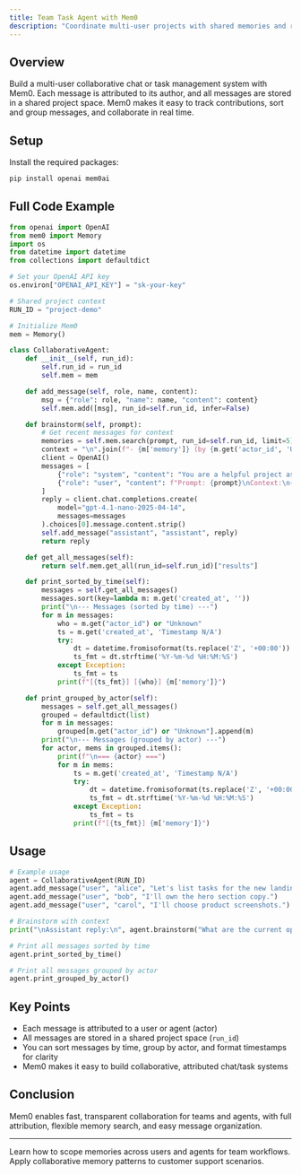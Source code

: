 ```yaml
---
title: Team Task Agent with Mem0
description: "Coordinate multi-user projects with shared memories and roles."
---
```



## Overview

Build a multi-user collaborative chat or task management system with Mem0. Each message is attributed to its author, and all messages are stored in a shared project space. Mem0 makes it easy to track contributions, sort and group messages, and collaborate in real time.

## Setup

Install the required packages:

```bash
pip install openai mem0ai
```

## Full Code Example

```python
from openai import OpenAI
from mem0 import Memory
import os
from datetime import datetime
from collections import defaultdict

# Set your OpenAI API key
os.environ["OPENAI_API_KEY"] = "sk-your-key"

# Shared project context
RUN_ID = "project-demo"

# Initialize Mem0
mem = Memory()

class CollaborativeAgent:
    def __init__(self, run_id):
        self.run_id = run_id
        self.mem = mem

    def add_message(self, role, name, content):
        msg = {"role": role, "name": name, "content": content}
        self.mem.add([msg], run_id=self.run_id, infer=False)

    def brainstorm(self, prompt):
        # Get recent messages for context
        memories = self.mem.search(prompt, run_id=self.run_id, limit=5)["results"]
        context = "\n".join(f"- {m['memory']} (by {m.get('actor_id', 'Unknown')})" for m in memories)
        client = OpenAI()
        messages = [
            {"role": "system", "content": "You are a helpful project assistant."},
            {"role": "user", "content": f"Prompt: {prompt}\nContext:\n{context}"}
        ]
        reply = client.chat.completions.create(
            model="gpt-4.1-nano-2025-04-14",
            messages=messages
        ).choices[0].message.content.strip()
        self.add_message("assistant", "assistant", reply)
        return reply

    def get_all_messages(self):
        return self.mem.get_all(run_id=self.run_id)["results"]

    def print_sorted_by_time(self):
        messages = self.get_all_messages()
        messages.sort(key=lambda m: m.get('created_at', ''))
        print("\n--- Messages (sorted by time) ---")
        for m in messages:
            who = m.get("actor_id") or "Unknown"
            ts = m.get('created_at', 'Timestamp N/A')
            try:
                dt = datetime.fromisoformat(ts.replace('Z', '+00:00'))
                ts_fmt = dt.strftime('%Y-%m-%d %H:%M:%S')
            except Exception:
                ts_fmt = ts
            print(f"[{ts_fmt}] [{who}] {m['memory']}")

    def print_grouped_by_actor(self):
        messages = self.get_all_messages()
        grouped = defaultdict(list)
        for m in messages:
            grouped[m.get("actor_id") or "Unknown"].append(m)
        print("\n--- Messages (grouped by actor) ---")
        for actor, mems in grouped.items():
            print(f"\n=== {actor} ===")
            for m in mems:
                ts = m.get('created_at', 'Timestamp N/A')
                try:
                    dt = datetime.fromisoformat(ts.replace('Z', '+00:00'))
                    ts_fmt = dt.strftime('%Y-%m-%d %H:%M:%S')
                except Exception:
                    ts_fmt = ts
                print(f"[{ts_fmt}] {m['memory']}")
```

## Usage

```python
# Example usage
agent = CollaborativeAgent(RUN_ID)
agent.add_message("user", "alice", "Let's list tasks for the new landing page.")
agent.add_message("user", "bob", "I'll own the hero section copy.")
agent.add_message("user", "carol", "I'll choose product screenshots.")

# Brainstorm with context
print("\nAssistant reply:\n", agent.brainstorm("What are the current open tasks?"))

# Print all messages sorted by time
agent.print_sorted_by_time()

# Print all messages grouped by actor
agent.print_grouped_by_actor()
```

## Key Points

- Each message is attributed to a user or agent (actor)
- All messages are stored in a shared project space (`run_id`)
- You can sort messages by time, group by actor, and format timestamps for clarity
- Mem0 makes it easy to build collaborative, attributed chat/task systems

## Conclusion

Mem0 enables fast, transparent collaboration for teams and agents, with full attribution, flexible memory search, and easy message organization.

---

<CardGroup cols={2}>
  <Card title="Build AI with Personality" icon="sparkles" href="/cookbooks/essentials/building-ai-with-personality">
    Learn how to scope memories across users and agents for team workflows.
  </Card>
  <Card title="Support Inbox with Mem0" icon="headset" href="/cookbooks/operations/support-inbox">
    Apply collaborative memory patterns to customer support scenarios.
  </Card>
</CardGroup>
